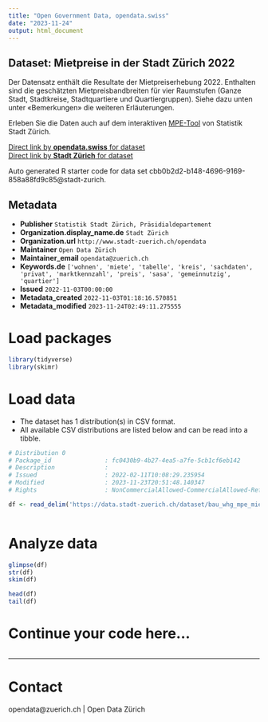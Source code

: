 ```yaml
---
title: "Open Government Data, opendata.swiss"
date: "2023-11-24"
output: html_document
---
```


## Dataset: Mietpreise in der Stadt Zürich 2022

Der Datensatz enthält die Resultate der Mietpreiserhebung 2022. Enthalten sind die geschätzten Mietpreisbandbreiten für vier Raumstufen (Ganze Stadt, Stadtkreise, Stadtquartiere und Quartiergruppen). Siehe dazu unten unter «Bemerkungen» die weiteren Erläuterungen.

Erleben Sie die Daten auch auf dem interaktiven [MPE-Tool](https://www.stadt-zuerich.ch/content/prd/de/index/statistik/publikationen-angebote/datenbanken-anwendungen/mietpreiserhebung.html) von Statistik Stadt Zürich.

[Direct link by **opendata.swiss** for dataset](https://opendata.swiss/de/dataset/mietpreise-in-der-stadt-zurich-2022)<br>
[Direct link by **Stadt Zürich** for dataset](https://data.stadt-zuerich.ch/dataset/bau_whg_mpe_mietpreis_raum_zizahl_gn_jahr_od5161)

Auto generated R starter code for data set cbb0b2d2-b148-4696-9169-858a88fd9c85@stadt-zurich.

## Metadata

- **Publisher** `Statistik Stadt Zürich, Präsidialdepartement`
- **Organization.display_name.de** `Stadt Zürich`
- **Organization.url** `http://www.stadt-zuerich.ch/opendata`
- **Maintainer** `Open Data Zürich`
- **Maintainer_email** `opendata@zuerich.ch`
- **Keywords.de** `['wohnen', 'miete', 'tabelle', 'kreis', 'sachdaten', 'privat', 'marktkennzahl', 'preis', 'sasa', 'gemeinnutzig', 'quartier']`
- **Issued** `2022-11-03T00:00:00`
- **Metadata_created** `2022-11-03T01:18:16.570851`
- **Metadata_modified** `2023-11-24T02:49:11.275555`


# Load packages

```r

library(tidyverse)
library(skimr)

```

# Load data

-   The dataset has 1 distribution(s) in CSV format.
-   All available CSV distributions are listed below and can be read into a tibble.

```r

# Distribution 0
# Package_id               : fc0430b9-4b27-4ea5-a7fe-5cb1cf6eb142
# Description              : 
# Issued                   : 2022-02-11T10:08:29.235954
# Modified                 : 2023-11-23T20:51:48.140347
# Rights                   : NonCommercialAllowed-CommercialAllowed-ReferenceNotRequired

df <- read_delim('https://data.stadt-zuerich.ch/dataset/bau_whg_mpe_mietpreis_raum_zizahl_gn_jahr_od5161/download/BAU516OD5161.csv')



```

# Analyze data

```r

glimpse(df)
str(df)
skim(df)

head(df)
tail(df)

```

# Continue your code here...

```r

```

------------------------------------------------------------------------

# Contact

opendata@zuerich.ch | Open Data Zürich
